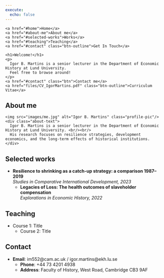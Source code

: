 ---
execute:
  echo: false
---
<nav class="navbar">
  <div class="container">
    <a href="#home">Home</a>
    <a href="#about-me">About me</a>
    <a href="#selected-works">Works</a>
    <a href="#teaching">Teaching</a>
    <a href="#contact" class="btn-outline">Get In Touch</a>
  </div>
</nav>

<section class="hero" id="home">
  <div class="hero-content">
    <h1>Welcome!</h1>
    <p>
      Igor B. Martins is a senior lecturer in the Department of Economic History at Lund University.  
      Feel free to browse around!
    </p>
    <a href="#contact" class="btn">Contact me</a>
    <a href="files/CV_IgorMartins.pdf" class="btn-outline">Curriculum Vitae</a>
  </div>
</section>

<section id="about-me">
  ## About me

  <div class="about-flex">
    <img src="images/me.jpg" alt="Igor B. Martins" class="profile-pic"/>
    <div class="about-text">
      Igor B. Martins is a senior lecturer in the Department of Economic History at Lund University. <br/><br/>
      His research focuses on resilience strategies, development economics, and the long-term effects of historical institutions.
    </div>
  </div>
</section>

<section id="selected-works">
  ## Selected works

  - **Resilience to shrinking as a catch-up strategy: a comparison 1987–2019**  
    *Studies in Comparative International Development, 2023*
  - **Legacies of Loss: The health outcomes of slaveholder compensation**  
    *Explorations in Economic History, 2022*
</section>

<section id="teaching">
  ## Teaching

  - Course 1: Title  
  - Course 2: Title
</section>

<section id="contact">
  ## Contact

  - **Email**: im552@cam.ac.uk / igor.martins@ekh.lu.se  
  - **Phone**: +44 73 4201 4938  
  - **Address**: Faculty of History, West Road, Cambridge CB3 9AF
</section>
